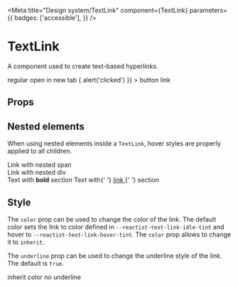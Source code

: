 
<Meta
    title="Design system/TextLink"
    component={TextLink}
    parameters={{
        badges: ['accessible'],
    }}
/>

# TextLink

A component used to create text-based hyperlinks.

<Canvas>
    <Story
        name="Main demo"
        parameters={{
            docs: { source: { type: 'code' } },
        }}
    >
        <Stack space="medium" align="start">
            <TextLink href="https://www.doist.com/">regular</TextLink>
            <TextLink href="https://www.doist.com/" openInNewTab={true}>
                open in new tab
            </TextLink>
            <TextLink
                as="button"
                onClick={() => {
                    alert('clicked')
                }}
            >
                button link
            </TextLink>
        </Stack>
    </Story>
</Canvas>

## Props

<ArgsTable of={TextLink} />

## Nested elements

When using nested elements inside a `TextLink`, hover styles are properly applied to all children.

<Canvas>
    <Story name="Nested elements">
        <Stack space="medium" align="start">
            <TextLink href="https://www.doist.com/">
                <span>Link with nested span</span>
            </TextLink>
            <TextLink href="https://www.doist.com/">
                <div>Link with nested div</div>
            </TextLink>
            <TextLink href="https://www.doist.com/">
                Text with <strong>bold</strong> section
            </TextLink>
            <TextLink href="https://www.doist.com/">
                Text with{' '}
                <a href="https://www.doist.com" target="_blank">
                    link
                </a>{' '}
                section
            </TextLink>
        </Stack>
    </Story>
</Canvas>

## Style

The `color` prop can be used to change the color of the link. The default color sets the link to color defined in `--reactist-text-link-idle-tint` and hover to `--reactist-text-link-hover-tint`. The `color` prop allows to change it to `inherit`.

The `underline` prop can be used to change the underline style of the link. The default is `true`.

<Canvas>
    <Story name="Colors">
        <Stack space="medium" align="start">
            <TextLink href="https://www.doist.com/" color="inherit">
                inherit color
            </TextLink>
            <TextLink href="https://www.doist.com/" underline={false}>
                no underline
            </TextLink>
        </Stack>
    </Story>
</Canvas>
